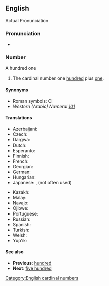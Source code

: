 ==English==
Actual Pronunciation

{{l|en|A hundred one|||id=|pos=|tr=|g=}} {{qualifier|UK/US/AUS/NZ format}} 

===Pronunciation===
* {{rhymes|ʌn|lang=en}}

===Number===
A hundred one
# The cardinal number one [[hundred]] plus [[one]].

====Synonyms====
* Roman symbols: CI
* ''Western (Arabic) Numeral'' ''[[101]]''

====Translations====
{{trans-top|101}}
* Azerbaijani: {{t|az|yüz bir}}
* Czech: {{t|cs|sto jedna}}
* Dargwa: {{t|dar|даршлим ца}}
* Dutch: {{t|nl|honderdeneen|f}}
* Esperanto: {{t|eo|cent kaj unu}}
* Finnish: {{t+|fi|satayksi}}
* French: {{t|fr|cent-et-un|m}}
* Georgian: {{t|ka|ას ერთი}}
* German: {{t+|de|hunderteins|f}}
* Hungarian: {{t+|hu|százegy}}
* Japanese: {{t|ja|101|tr=hyakuichi}}, {{t|ja|百一|tr=hyakuichi}}(not often used)
{{trans-mid}}
* Kazakh: {{t|kk|жүз бір|sc=Cyrl}}
* Malay: {{t|ms|seratus satu}}
* Navajo: {{t|nv|tʼááłáhádí neeznádiin tʼááłáʼí}}
* Ojibwe: {{t|oj|ningodwaak ashi bezhig}}
* Portuguese: {{t|pt|[[cento]] [[e]] [[um]]|m}}
* Russian: {{t+|ru|сто оди́н}}
* Spanish: {{t|es|ciento uno}}
* Turkish: {{t|tr|yüz bir}}
* Welsh: {{t|cy|cant ag un}}
* Yup'ik: {{t|esu|yuinaat talliman atauciq}}
{{trans-bottom}}

====See also====
* '''Previous''': [[hundred]]
* '''Next''': [[five hundred]]

[[Category:English cardinal numbers]]